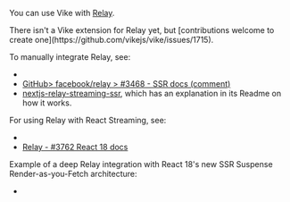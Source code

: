 
<CommunityNote url="https://relay.dev" />

You can use Vike with [Relay](https://github.com/facebook/relay).

<Contribution>
There isn't a <Link href="/extensions">Vike extension</Link> for Relay yet, but [contributions welcome to create one](https://github.com/vikejs/vike/issues/1715).
</Contribution>

To manually integrate Relay, see:
- <Link href="/integration#data-fetching" />
- [GitHub> facebook/relay > #3468 - SSR docs (comment)](https://github.com/facebook/relay/issues/3468#issuecomment-824872147)
- [nextjs-relay-streaming-ssr](https://github.com/tobias-tengler/nextjs-relay-streaming-ssr), which has an explanation in its Readme on how it works.

For using Relay with React Streaming, see:
 - <Link href="/streaming#initial-data-after-stream-end" />
 - [Relay - #3762 React 18 docs](https://github.com/facebook/relay/issues/3762)

Example of a deep Relay integration with React 18's new SSR Suspense Render-as-you-Fetch architecture:
 - <Example timestamp="2022.08" repo="XiNiHa/vilay" />
